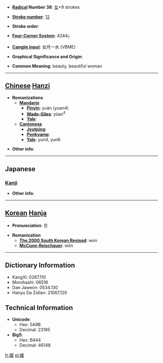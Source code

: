 * '''[[Wiktionary:Chinese radical index| Radical]] Number 38''': [[Wiktionary:Chinese radical index 女|女]]+9 strokes

* '''[[Wiktionary:Chinese total strokes index|Stroke number]]''': [[Wiktionary:Chinese total strokes index 12|12]]

* '''Stroke order''': 

* '''[[Wiktionary:Chinese four corner index|Four-Corner System]]''': 4244<sub>7</sub>

* '''[[Wiktionary:Chinese Cangjie index|Cangjie input]]''': 女月一水 (VBME)

* '''Graphical Significance and Origin''': 

* '''Common Meaning''': beauty, beautiful woman

----

== [[Chinese]] [[Hanzi]] ==

* '''Romanizations'''
** '''[[Mandarin]]'''
*** '''[[Pinyin]]''': yuàn (yuan4)
*** '''[[Wade-Giles]]''': yüan<sup>4</sup>
*** '''[[Yale]]''': 
** '''[[Cantonese]]'''
*** '''[[Jyutping]]''':
*** '''[[Penkyamp]]''': 
*** '''[[Yale]]''': yun4, yun6

* '''Other info''': 

----

==Japanese==
===[[Kanji]]===
{{kanji|on readings=[[えん]] (en)
|kun readings=[[ひめ]] (hime)
}}

* '''Other info''':  

----

== [[Korean]] [[Hanja]] ==

* '''Pronunciation''': 원

* '''Romanization'''
** '''[[The 2000 South Korean Revised Romanization|The 2000 South Korean Revised]]''': won
** '''[[McCune-Reischauer]]''': wŏn

----

== Dictionary Information ==

* KangXi: 0267.110
* Morohashi: 06516
* Dae Jaweon: 0534.130
* Hanyu Da Zidian: 21067.120

== Technical Information ==

* '''Unicode''':
** Hex: 5A9B
** Decimal: 23195
* '''Big5''':
** Hex: B444
** Decimal: 46148

[[fr:媛]]
[[pl:媛]]